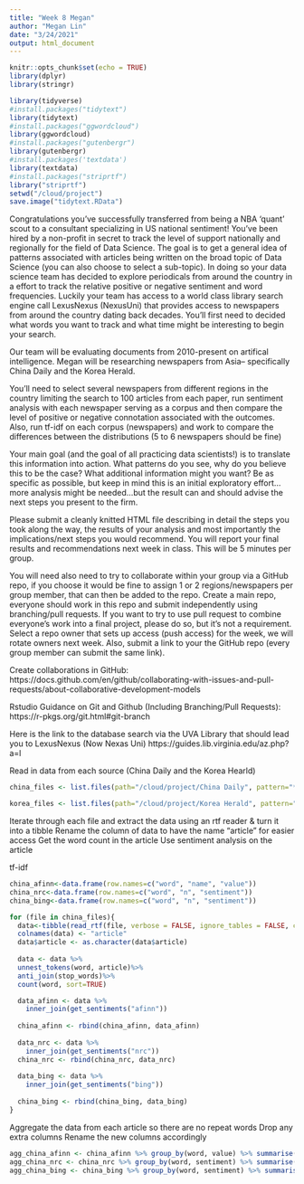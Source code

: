 ```yaml
---
title: "Week 8 Megan"
author: "Megan Lin"
date: "3/24/2021"
output: html_document
---
```


```r
knitr::opts_chunk$set(echo = TRUE)
library(dplyr)
library(stringr)

library(tidyverse)
#install.packages("tidytext")
library(tidytext)
#install.packages("ggwordcloud")
library(ggwordcloud)
#install.packages("gutenbergr") 
library(gutenbergr)
#install.packages('textdata')
library(textdata)
#install.packages("striprtf")
library("striprtf")
setwd("/cloud/project")
save.image("tidytext.RData")
```

Congratulations you've successfully transferred from being a NBA 'quant' scout to a consultant specializing in US national sentiment! You've been hired by a non-profit in secret to track the level of support nationally and regionally for the field of Data Science. The goal is to get a general idea of patterns associated with articles being written on the broad topic of Data Science (you can also choose to select a sub-topic). In doing so your data science team has decided to explore periodicals from around the country in a effort to track the relative positive or negative sentiment and word frequencies. Luckily your team has access to a world class library search engine call LexusNexus (NexusUni) that provides access to newspapers from around the country dating back decades. You'll first need to decided what words you want to track and what time might be interesting to begin your search. 

Our team will be evaluating documents from 2010-present on artifical intelligence. Megan will be researching newspapers from Asia-- specifically China Daily and the Korea Herald.

You'll need to select several newspapers from different regions in the country limiting the search to 100 articles from each paper, run sentiment analysis with each newspaper serving as a corpus and then compare the level of positive or negative connotation associated with the outcomes. Also, run tf-idf on each corpus (newspapers) and work to compare the differences between the distributions (5 to 6 newspapers should be fine)


Your main goal (and the goal of all practicing data scientists!) is to translate this information into action. What patterns do you see, why do you believe this to be the case? What additional information might you want? Be as specific as possible, but keep in mind this is an initial exploratory effort...more analysis might be needed...but the result can and should advise the next steps you present to the firm. 


Please submit a cleanly knitted HTML file describing in detail the steps you took along the way, the results of your analysis and most importantly the implications/next steps you would recommend.  You will report your final results and recommendations next week in class. This will be 5 minutes per group. 

You will need also need to try to collaborate within your group via a GitHub repo, if you choose it would be fine to assign 1 or 2 regions/newspapers per group member, that can then be added to the repo. Create a main repo, everyone should work in this repo and submit independently using branching/pull requests. If you want to try to use pull request to combine everyone's work into a final project, please do so, but it's not a requirement. Select a repo owner that sets up access (push access) for the week, we will rotate owners next week. Also, submit a link to your the GitHub repo (every group member can submit the same link). 

Create collaborations in GitHub: https://docs.github.com/en/github/collaborating-with-issues-and-pull-requests/about-collaborative-development-models

Rstudio Guidance on Git and Github (Including Branching/Pull Requests): https://r-pkgs.org/git.html#git-branch


Here is the link to the database search via the UVA Library that should lead you to LexusNexus (Now Nexas Uni)
https://guides.lib.virginia.edu/az.php?a=l

Read in data from each source (China Daily and the Korea Hearld)
```r
china_files <- list.files(path="/cloud/project/China Daily", pattern="*rtf", full.names=TRUE, recursive=FALSE)

korea_files <- list.files(path="/cloud/project/Korea Herald", pattern="*rtf", full.names=TRUE, recursive=FALSE)
```

Iterate through each file and extract the data using an rtf reader & turn it into a tibble
Rename the column of data to have the name "article" for easier access
Get the word count in the article
Use sentiment analysis on the article

tf-idf
```r

china_afinn<-data.frame(row.names=c("word", "name", "value"))
china_nrc<-data.frame(row.names=c("word", "n", "sentiment"))
china_bing<-data.frame(row.names=c("word", "n", "sentiment"))

for (file in china_files){
  data<-tibble(read_rtf(file, verbose = FALSE, ignore_tables = FALSE, check_file = TRUE))
  colnames(data) <- "article"
  data$article <- as.character(data$article)
  
  data <- data %>%
  unnest_tokens(word, article)%>%
  anti_join(stop_words)%>% 
  count(word, sort=TRUE)

  data_afinn <- data %>%
    inner_join(get_sentiments("afinn"))
  
  china_afinn <- rbind(china_afinn, data_afinn)
  
  data_nrc <- data %>%
    inner_join(get_sentiments("nrc"))
  china_nrc <- rbind(china_nrc, data_nrc)
  
  data_bing <- data %>%
    inner_join(get_sentiments("bing"))
  
  china_bing <- rbind(china_bing, data_bing)
}

```

Aggregate the data from each article so there are no repeat words
Drop any extra columns
Rename the new columns accordingly
```r
agg_china_afinn <- china_afinn %>% group_by(word, value) %>% summarise(TotalCount = sum(n))
agg_china_nrc <- china_nrc %>% group_by(word, sentiment) %>% summarise(TotalCount = sum(n))
agg_china_bing <- china_bing %>% group_by(word, sentiment) %>% summarise(TotalCount = sum(n))
```